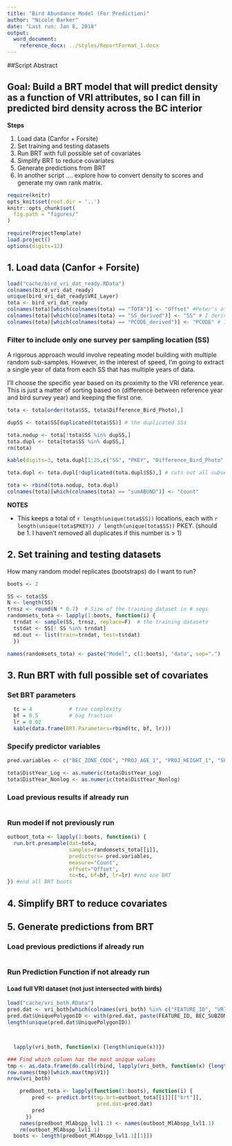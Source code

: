 ```yaml
---
title: "Bird Abundance Model (For Prediction)" 
author: "Nicole Barker"
date: "Last run: Jan 8, 2018"
output: 
  word_document:
    reference_docx: ../styles/ReportFormat_1.docx
---
```


##Script Abstract



## Goal: Build a BRT model that will predict density as a function of VRI attributes, so I can fill in predicted bird density across the BC interior 



**Steps **

1. Load data (Canfor + Forsite)
2. Set training and testing datasets
3. Run BRT with full possible set of covariates
4. Simplify BRT to reduce covariates
5. Generate predictions from BRT
6. In another script .... explore how to convert density to scores and generate my own rank matrix. 


``` r
require(knitr)
opts_knit$set(root.dir = '..')
knitr::opts_chunk$set(
  fig.path = "figures/"
)
```

``` r
require(ProjectTemplate)
load.project()
options(digits=12)
```

## 1. Load data (Canfor + Forsite)

``` r
load("cache/bird_vri_dat_ready.RData")
colnames(bird_vri_dat_ready)
unique(bird_vri_dat_ready$VRI_Layer)
tota <- bird_vri_dat_ready
colnames(tota)[which(colnames(tota) == "TOTA")] <- "Offset" #Peter's offsets had "TOTA" as the column name. Mine had "offset". This changes Peter's column to the consistent one. 
colnames(tota)[which(colnames(tota) == "SS_derived")] <- "SS" # I derived SS from PKEY in a previous file. Here I rename it to SS
colnames(tota)[which(colnames(tota) == "PCODE_derived")] <- "PCODE" # I derived PCODE from PKEY in a previous file. Here I rename it to PCODE
```

### Filter to include only one survey per sampling location (SS)

A rigorous approach would involve repeating model building with multiple random sub-samples. However, in the interest of speed, I'm going to extract a single year of data from each SS that has multiple years of data. 

I'll choose the specific year based on its proximity to the VRI reference year. This is just a matter of sorting based on (difference between reference year and bird survey year) and keeping the first one. 

``` r
tota <- tota[order(tota$SS, tota$Difference_Bird_Photo),]

dupSS <- tota$SS[duplicated(tota$SS)] # the duplicated SSs

tota.nodup <- tota[!tota$SS %in% dupSS,]
tota.dupl <- tota[tota$SS %in% dupSS,]
rm(tota)

kable(digits=3, tota.dupl[1:25,c("SS", "PKEY", "Difference_Bird_Photo", "Age")])

tota.dupl <- tota.dupl[!duplicated(tota.dupl$SS),] # cuts out all subsequently duplicated rows while keeping the first for each SS

tota <- rbind(tota.nodup, tota.dupl)
colnames(tota)[which(colnames(tota) == "sumABUND")] <- "Count"
```

**NOTES**

* This keeps a total of `r length(unique(tota$SS))` locations, each with `r length(unique(tota$PKEY)) / length(unique(tota$SS))` PKEY. (should be 1. I haven't removed all duplicates if this number is > 1)

## 2. Set training and testing datasets

How many random model replicates (bootstraps) do I want to run? 

``` r
boots <- 2
```

``` r
SS <- tota$SS
N <- length(SS)
trnsz <- round(N * 0.7)  # Size of the training dataset in # segs
randomsets_tota <- lapply(1:boots, function(i) {
  trndat <- sample(SS, trnsz, replace=F)  # the training datasets
  tstdat <- SS[! SS %in% trndat]
  md.out <- list(train=trndat, test=tstdat)  
  })

names(randomsets_tota) <- paste("Model", c(1:boots), "data", sep=".")
```


## 3. Run BRT with full possible set of covariates

### Set BRT parameters

``` r
  tc = 4            # tree complexity 
  bf = 0.5          # bag fraction
  lr = 0.02
  kable(data.frame(BRT.Parameters=rbind(tc, bf, lr)))
```

### Specify predictor variables

``` r
pred.variables <- c("BEC_ZONE_CODE", "PROJ_AGE_1", "PROJ_HEIGHT_1", "SPECIES_CD_1", "SPECIES_CD_2", "SPECIES_PCT_1", "SPECIES_PCT_2", "BEC_SUBZONE", "CROWN_CLOSURE", "DistYear_Log", "DistYear_Nonlog") # mark points out that i might want to do years since disturbance.

tota$DistYear_Log <- as.numeric(tota$DistYear_Log)
tota$DistYear_Nonlog <- as.numeric(tota$DistYear_Nonlog)
```

### Load previous results if already run

``` {}

```

### Run model if not previously run

``` r
outboot_tota <- lapply(1:boots, function(i) {
  run.brt.presample(dat=tota,
                    samples=randomsets_tota[[i]],
                    predictors= pred.variables,
                    measure="Count", 
                    offset="Offset",
                    tc=tc, bf=bf, lr=lr) #end one BRT
}) #end all BRT boots
```
  
## 4. Simplify BRT to reduce covariates



## 5. Generate predictions from BRT

### Load previous predictions if already run

``` r
  
  
```

### Run Prediction Function if not already run

#### Load full VRI dataset (not just intersected with birds)

``` r
load("cache/vri_both.RData")
pred.dat <- vri_both[which(colnames(vri_both) %in% c("FEATURE_ID", "VRI_Layer", pred.variables))]
pred.dat$UniquePolygonID <- with(pred.dat, paste(FEATURE_ID, BEC_SUBZONE, SPECIES_CD_1, SPECIES_CD_2, PROJ_AGE_1, PROJ_HEIGHT_1, CROWN_CLOSURE))
length(unique(pred.dat$UniquePolygonID))



  lapply(vri_both, function(x) {length(unique(x))})

### Find which column has the most unique values
tmp <- as.data.frame(do.call(rbind, lapply(vri_both, function(x) {length(unique(x))})))
row.names(tmp)[which.max(tmp$V1)]
nrow(vri_both)


```



``` r
    predboot_tota <- lapply(function(1:boots), function(i) {
        pred <- predict.brt(tmp.brt=outboot_tota[[i]][["brt"]],
                             pred.dat=pred.dat)
        pred        
      }) 
    names(predboot_MlAbspp_lvl1.1) <- names(outboot_MlAbspp_lvl1.1)
    rm(outboot_MlAbspp_lvl1.1)
  boots <- length(predboot_MlAbspp_lvl1.1[[1]])
```

